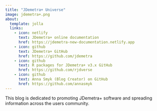 ```yaml
---
title: "JDemetra+ Universe"
image: jdemetra+.png
about:
  template: jolla
  links:
    - icon: netlify
      text: JDemetra+ online documentation
      href: https://jdemetra-new-documentation.netlify.app
    - icon: github
      text: JDemetra+ GitHub 
      href: https://github.com/jdemetra
    - icon: github
      text: R packages for JDemetra+ v3.x GitHub 
      href: https://github.com/rjdverse
    - icon: github
      text: Anna Smyk (Blog Creator) on GitHub
      href: https://github.com/annasmyk
---
```


This blog is dedicated to promoting JDemetra+ software and spreading information across the users community.
